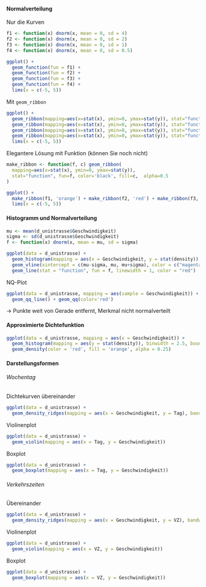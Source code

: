 #### Normalverteilung

Nur die Kurven

```.r
f1 <- function(x) dnorm(x, mean = 0, sd = 4)
f2 <- function(x) dnorm(x, mean = 0, sd = 2)
f3 <- function(x) dnorm(x, mean = 0, sd = 1)
f4 <- function(x) dnorm(x, mean = 0, sd = 0.5)

ggplot() +
  geom_function(fun = f1) +
  geom_function(fun = f2) +
  geom_function(fun = f3) +
  geom_function(fun = f4) +
  lims(x = c(-5, 5))
```

Mit `geom_ribbon`

```.r
ggplot() +
  geom_ribbon(mapping=aes(x=stat(x), ymin=0, ymax=stat(y)), stat="function", fun=f1, color='black', fill='orange',  alpha=0.5) +
  geom_ribbon(mapping=aes(x=stat(x), ymin=0, ymax=stat(y)), stat="function", fun=f2, color='black', fill='red',     alpha=0.5) +
  geom_ribbon(mapping=aes(x=stat(x), ymin=0, ymax=stat(y)), stat="function", fun=f3, color='black', fill='hotpink', alpha=0.5) +
  geom_ribbon(mapping=aes(x=stat(x), ymin=0, ymax=stat(y)), stat="function", fun=f4, color='black', fill='magenta', alpha=0.5) +
  lims(x = c(-5, 5))
```

Elegantere Lösung mit Funktion (können Sie noch nicht)

```.r
make_ribbon <- function(f, c) geom_ribbon(
  mapping=aes(x=stat(x), ymin=0, ymax=stat(y)), 
  stat="function", fun=f, color='black', fill=c,  alpha=0.5
)

ggplot() +
  make_ribbon(f1, 'orange') + make_ribbon(f2, 'red') + make_ribbon(f3, 'hotpink') + make_ribbon(f4, 'magenta') +
  lims(x = c(-5, 5))
```

#### Histogramm und Normalverteilung

```.r
mu <- mean(d_unistrasse$Geschwindigkeit)
sigma <- sd(d_unistrasse$Geschwindigkeit)
f <- function(x) dnorm(x, mean = mu, sd = sigma)

ggplot(data = d_unistrasse) +
  geom_histogram(mapping = aes(x = Geschwindigkeit, y = stat(density)), binwidth = 2.5, boundary = 0) +
  geom_vline(xintercept = c(mu-sigma, mu, mu+sigma), color = c("magenta", "blue", "magenta")) +
  geom_line(stat = "function", fun = f, linewidth = 1, color = "red")
```

NQ-Plot

```.r
ggplot(data = d_unistrasse, mapping = aes(sample = Geschwindigkeit)) +
  geom_qq_line() + geom_qq(color='red')
```

→ Punkte weit von Gerade entfernt, Merkmal nicht normalverteilt

#### Approximierte Dichtefunktion

```.r
ggplot(data = d_unistrasse, mapping = aes(x = Geschwindigkeit)) +
  geom_histogram(mapping = aes(y = stat(density)), binwidth = 2.5, boundary = 0.0) +
  geom_density(color = 'red', fill = 'orange', alpha = 0.25)
```

#### Darstellungsformen

###### Wochentag

Dichtekurven übereinander

```.r
ggplot(data = d_unistrasse) +
  geom_density_ridges(mapping = aes(x = Geschwindigkeit, y = Tag), bandwidth = 1)
```

Violinenplot

```.r
ggplot(data = d_unistrasse) +
  geom_violin(mapping = aes(x = Tag, y = Geschwindigkeit))
```

Boxplot

```.r
ggplot(data = d_unistrasse) +
  geom_boxplot(mapping = aes(x = Tag, y = Geschwindigkeit))
```

###### Verkehrszeiten

Übereinander

```.r
ggplot(data = d_unistrasse) +
  geom_density_ridges(mapping = aes(x = Geschwindigkeit, y = VZ), bandwidth = 1)
```

Violinenplot

```.r
ggplot(data = d_unistrasse) +
  geom_violin(mapping = aes(x = VZ, y = Geschwindigkeit))
```

Boxplot

```.r
ggplot(data = d_unistrasse) +
  geom_boxplot(mapping = aes(x = VZ, y = Geschwindigkeit))
```
